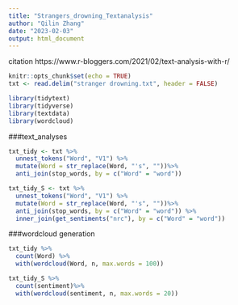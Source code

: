 ```yaml
---
title: "Strangers_drowning_Textanalysis"
author: "Qilin Zhang"
date: "2023-02-03"
output: html_document
---
```


citation
https://www.r-bloggers.com/2021/02/text-analysis-with-r/

```r
knitr::opts_chunk$set(echo = TRUE)
txt <- read.delim("stranger drowning.txt", header = FALSE)
```

```r
library(tidytext)
library(tidyverse)
library(textdata)
library(wordcloud)
```

###text_analyses

```r
txt_tidy <- txt %>%
  unnest_tokens("Word", "V1") %>%
  mutate(Word = str_replace(Word, "'s", ""))%>%
  anti_join(stop_words, by = c("Word" = "word"))

txt_tidy_S <- txt %>%
  unnest_tokens("Word", "V1") %>%
  mutate(Word = str_replace(Word, "'s", ""))%>%
  anti_join(stop_words, by = c("Word" = "word")) %>%
  inner_join(get_sentiments("nrc"), by = c("Word" = "word"))
```

###wordcloud generation

```r
txt_tidy %>%
  count(Word) %>%
  with(wordcloud(Word, n, max.words = 100))

txt_tidy_S %>%
  count(sentiment)%>%
  with(wordcloud(sentiment, n, max.words = 20))
```

